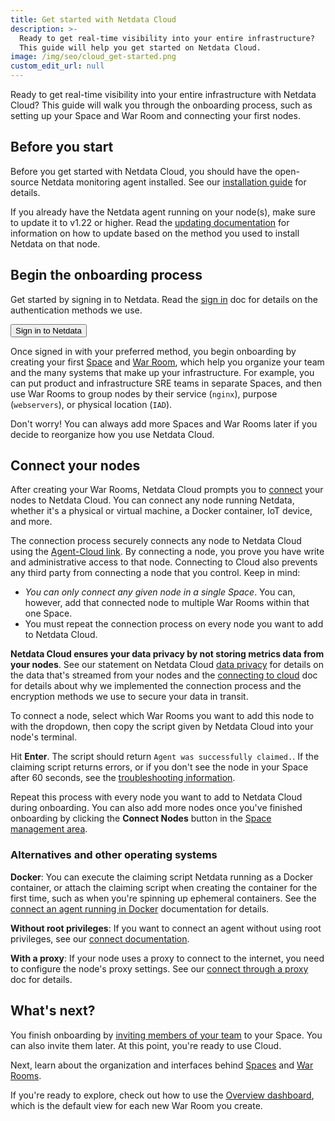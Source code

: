 ```yaml
---
title: Get started with Netdata Cloud
description: >-
  Ready to get real-time visibility into your entire infrastructure? 
  This guide will help you get started on Netdata Cloud.
image: /img/seo/cloud_get-started.png
custom_edit_url: null
---
```



Ready to get real-time visibility into your entire infrastructure with Netdata Cloud? This guide will walk you through
the onboarding process, such as setting up your Space and War Room and connecting your first nodes.

## Before you start

Before you get started with Netdata Cloud, you should have the open-source Netdata monitoring agent installed. See our
[installation guide](/docs/get-started) for details.

If you already have the Netdata agent running on your node(s), make sure to update it to v1.22 or higher. Read the
[updating documentation](/docs/agent/packaging/installer/update/) for information on how to update based on the method
you used to install Netdata on that node.

## Begin the onboarding process

Get started by signing in to Netdata. Read the [sign in](/docs/cloud/manage/sign-in) doc for details on the
authentication methods we use.

<Link to="https://app.netdata.cloud" className="group">
    <button className="relative text-text bg-gray-200 px-4 py-2 rounded">
        <span className="z-10 relative font-semibold group-hover:text-gray-100">Sign in to Netdata</span>
        <div className="opacity-0 group-hover:opacity-100 transition absolute z-0 inset-0 bg-gradient-to-r from-green to-green-lighter rounded"></div>
    </button>
</Link>

Once signed in with your preferred method, you begin onboarding by creating your first [Space](/docs/cloud/spaces) and
[War Room](/docs/cloud/war-rooms), which help you organize your team and the many systems that make up your
infrastructure. For example, you can put product and infrastructure SRE teams in separate Spaces, and then use War Rooms
to group nodes by their service (`nginx`), purpose (`webservers`), or physical location (`IAD`).

Don't worry! You can always add more Spaces and War Rooms later if you decide to reorganize how you use Netdata Cloud.

## Connect your nodes

After creating your War Rooms, Netdata Cloud prompts you to [connect](/docs/agent/connect-to-cloud) your nodes to Netdata Cloud. You
can connect any node running Netdata, whether it's a physical or virtual machine, a Docker container, IoT device, and
more. 

The connection process securely connects any node to Netdata Cloud using the [Agent-Cloud link](/docs/agent/aclk). By
connecting a node, you prove you have write and administrative access to that node. Connecting to Cloud also prevents any third party
from connecting a node that you control. Keep in mind:

- _You can only connect any given node in a single Space_. You can, however, add that connected node to multiple War Rooms
  within that one Space.
- You must repeat the connection process on every node you want to add to Netdata Cloud.

<Callout type="notice">

**Netdata Cloud ensures your data privacy by not storing metrics data from your nodes**. See our statement on Netdata
Cloud [data privacy](/docs/agent/aclk/#data-privacy) for details on the data that's streamed from your nodes and the
[connecting to cloud](/docs/agent/connect-to-cloud) doc for details about why we implemented the connection process and the encryption methods
we use to secure your data in transit. 

</Callout>

To connect a node, select which War Rooms you want to add this node to with the dropdown, then copy the script given by
Netdata Cloud into your node's terminal.

Hit **Enter**. The script should return `Agent was successfully claimed.`. If the claiming script returns errors, or if
you don't see the node in your Space after 60 seconds, see the [troubleshooting
information](/docs/agent/connect-to-cloud/#troubleshooting).

Repeat this process with every node you want to add to Netdata Cloud during onboarding. You can also add more nodes once
you've finished onboarding by clicking the **Connect Nodes** button in the [Space management
area](/docs/cloud/spaces/#manage-spaces).

### Alternatives and other operating systems

**Docker**: You can execute the claiming script Netdata running as a Docker container, or attach the claiming script
when creating the container for the first time, such as when you're spinning up ephemeral containers. See the [connect an agent running in Docker](/docs/agent/connect-to-cloud#connect-an-agent-running-in-docker) documentation for details.

**Without root privileges**: If you want to connect an agent without using root privileges, see our [connect
documentation](/docs/agent/connect-to-cloud#connect-an-agent-without-root-privileges).

**With a proxy**: If your node uses a proxy to connect to the internet, you need to configure the node's proxy settings.
See our [connect through a proxy](/docs/agent/connect-to-cloud#connect-through-a-proxy) doc for details.

## What's next?

You finish onboarding by [inviting members of your team](/docs/cloud/manage/invite-your-team) to your Space. You
can also invite them later. At this point, you're ready to use Cloud.

Next, learn about the organization and interfaces behind [Spaces](/docs/cloud/spaces) and [War
Rooms](/docs/cloud/war-rooms).

If you're ready to explore, check out how to use the [Overview dashboard](/docs/cloud/visualize/overview), which is the
default view for each new War Room you create.

